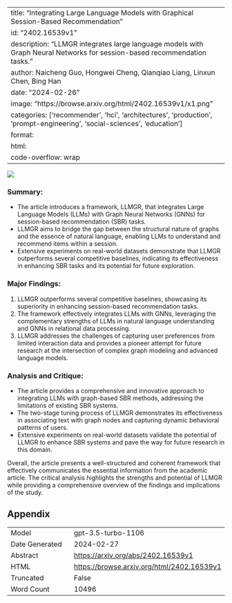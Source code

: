 
---
title: "Integrating Large Language Models with Graphical Session-Based Recommendation"
id: "2402.16539v1"
description: "LLMGR integrates large language models with Graph Neural Networks for session-based recommendation tasks."
author: Naicheng Guo, Hongwei Cheng, Qianqiao Liang, Linxun Chen, Bing Han
date: "2024-02-26"
image: "https://browse.arxiv.org/html/2402.16539v1/x1.png"
categories: ['recommender', 'hci', 'architectures', 'production', 'prompt-engineering', 'social-sciences', 'education']
format:
  html:
    code-overflow: wrap
---

![](https://browse.arxiv.org/html/2402.16539v1/x1.png)

### **Summary:**
- The article introduces a framework, LLMGR, that integrates Large Language Models (LLMs) with Graph Neural Networks (GNNs) for session-based recommendation (SBR) tasks.
- LLMGR aims to bridge the gap between the structural nature of graphs and the essence of natural language, enabling LLMs to understand and recommend items within a session.
- Extensive experiments on real-world datasets demonstrate that LLMGR outperforms several competitive baselines, indicating its effectiveness in enhancing SBR tasks and its potential for future exploration.

### **Major Findings:**
1. LLMGR outperforms several competitive baselines, showcasing its superiority in enhancing session-based recommendation tasks.
2. The framework effectively integrates LLMs with GNNs, leveraging the complementary strengths of LLMs in natural language understanding and GNNs in relational data processing.
3. LLMGR addresses the challenges of capturing user preferences from limited interaction data and provides a pioneer attempt for future research at the intersection of complex graph modeling and advanced language models.

### **Analysis and Critique:**
- The article provides a comprehensive and innovative approach to integrating LLMs with graph-based SBR methods, addressing the limitations of existing SBR systems.
- The two-stage tuning process of LLMGR demonstrates its effectiveness in associating text with graph nodes and capturing dynamic behavioral patterns of users.
- Extensive experiments on real-world datasets validate the potential of LLMGR to enhance SBR systems and pave the way for future research in this domain.

Overall, the article presents a well-structured and coherent framework that effectively communicates the essential information from the academic article. The critical analysis highlights the strengths and potential of LLMGR while providing a comprehensive overview of the findings and implications of the study.

## Appendix

|          |          |
|----------|----------|
| Model     | gpt-3.5-turbo-1106       |
| Date Generated     | 2024-02-27       |
| Abstract | [https://arxiv.org/abs/2402.16539v1](https://arxiv.org/abs/2402.16539v1)        |
| HTML     | [https://browse.arxiv.org/html/2402.16539v1](https://browse.arxiv.org/html/2402.16539v1)       |
| Truncated       | False       |
| Word Count       | 10496       |